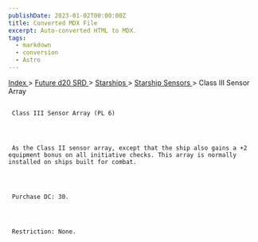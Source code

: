 ```yaml
---
publishDate: 2023-01-02T00:00:00Z
title: Converted MDX File
excerpt: Auto-converted HTML to MDX.
tags:
  - markdown
  - conversion
  - Astro
---
```







[
      Index
     ](-index)
     >
     [
      Future d20 SRD
     ](future-d20-srd-index)
     >
     [
      Starships
     ](future-d20-srd-starships-index)
     >
     [
      Starship Sensors
     ](future-d20-srd-starships-starship-sensors-index)
     > Class III Sensor Array
    





## 
     Class III Sensor Array (PL 6)
    



     As the Class II sensor array, except that the ship also gains a +2 equipment bonus on all initiative checks. This array is normally installed on ships built for combat.
    



     Purchase DC: 30.
    



     Restriction: None.
    




